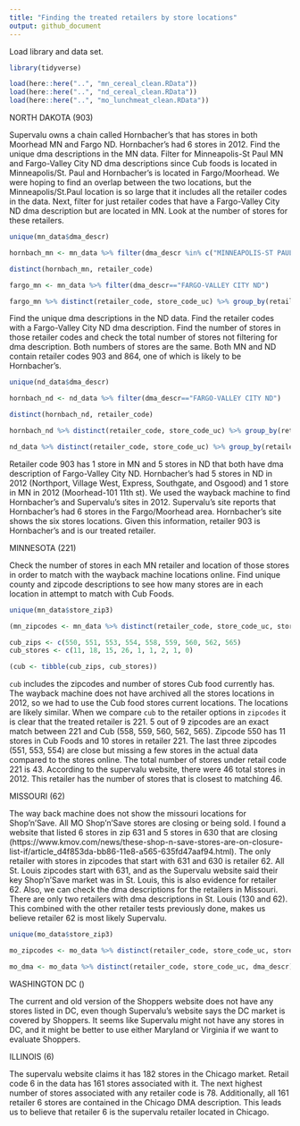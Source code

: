 ```yaml
---
title: "Finding the treated retailers by store locations"
output: github_document
---
```


Load library and data set. 
```r
library(tidyverse)

load(here::here("..", "mn_cereal_clean.RData"))
load(here::here("..", "nd_cereal_clean.RData"))
load(here::here("..", "mo_lunchmeat_clean.RData"))
```

NORTH DAKOTA (903)

Supervalu owns a chain called Hornbacher's that has stores in both Moorhead MN and Fargo ND. Hornbacher's had 6 stores in 2012. Find the unique dma descriptions in the MN data. Filter for Minneapolis-St Paul MN and Fargo-Valley City ND dma descriptions since Cub foods is located in Minneapolis/St. Paul and Hornbacher's is located in Fargo/Moorhead. We were hoping to find an overlap between the two locations, but the Minneapolis/St.Paul location is so large that it includes all the retailer codes in the data. Next, filter for just retailer codes that have a Fargo-Valley City ND dma description but are located in MN. Look at the number of stores for these retailers. 
```r
unique(mn_data$dma_descr)

hornbach_mn <- mn_data %>% filter(dma_descr %in% c("MINNEAPOLIS-ST PAUL MN", "FARGO-VALLEY CITY ND")) 

distinct(hornbach_mn, retailer_code)

fargo_mn <- mn_data %>% filter(dma_descr=="FARGO-VALLEY CITY ND")

fargo_mn %>% distinct(retailer_code, store_code_uc) %>% group_by(retailer_code) %>% summarise(n_stores=n())
```

Find the unique dma descriptions in the ND data. Find the retailer codes with a Fargo-Valley City ND dma description. Find the number of stores in those retailer codes and check the total number of stores not filtering for dma description. Both numbers of stores are the same. Both MN and ND contain retailer codes 903 and 864, one of which is likely to be Hornbacher's. 
```r
unique(nd_data$dma_descr)

hornbach_nd <- nd_data %>% filter(dma_descr=="FARGO-VALLEY CITY ND")

distinct(hornbach_nd, retailer_code)

hornbach_nd %>% distinct(retailer_code, store_code_uc) %>% group_by(retailer_code) %>% summarise(n_stores=n())

nd_data %>% distinct(retailer_code, store_code_uc) %>% group_by(retailer_code) %>% summarise(n_stores=n())
```

Retailer code 903 has 1 store in MN and 5 stores in ND that both have dma description of Fargo-Valley City ND. Hornbacher's had 5 stores in ND in 2012 (Northport, Village West, Express, Southgate, and Osgood) and 1 store in MN in 2012 (Moorhead-101 11th st). We used the wayback machine to find Hornbacher's and Supervalu's sites in 2012. Supervalu's site reports that Hornbacher's had 6 stores in the Fargo/Moorhead area. Hornbacher's site shows the six stores locations. Given this information, retailer 903 is Hornbacher's and is our treated retailer. 


MINNESOTA (221)

Check the number of stores in each MN retailer and location of those stores in order to match with the wayback machine locations online. Find unique county and zipcode descriptions to see how many stores are in each location in attempt to match with Cub Foods. 
```r
unique(mn_data$store_zip3)

(mn_zipcodes <- mn_data %>% distinct(retailer_code, store_code_uc, store_zip3) %>% group_by(retailer_code, store_zip3) %>% summarise(n_stores=n()))

cub_zips <- c(550, 551, 553, 554, 558, 559, 560, 562, 565)
cub_stores <- c(11, 18, 15, 26, 1, 1, 2, 1, 0)

(cub <- tibble(cub_zips, cub_stores))
```
`cub` includes the zipcodes and number of stores Cub food currently has. The wayback machine does not have archived all the stores locations in 2012, so we had to use the Cub food stores current locations. The locations are likely similar. When we compare `cub` to the retailer options in `zipcodes` it is clear that the treated retailer is 221. 5 out of 9 zipcodes are an exact match between 221 and Cub (558, 559, 560, 562, 565). Zipcode 550 has 11 stores in Cub Foods and 10 stores in retailer 221. The last three zipcodes (551, 553, 554) are close but missing a few stores in the actual data compared to the stores online. The total number of stores under retail code 221 is 43. According to the supervalu website, there were 46 total stores in 2012. This retailer has the number of stores that is closest to matching 46.


MISSOURI (62)

The way back machine does not show the missouri locations for Shop'n'Save. All MO Shop'n'Save stores are closing or being sold. I found a website that listed 6 stores in zip 631 and 5 stores in 630 that are closing (https://www.kmov.com/news/these-shop-n-save-stores-are-on-closure-list-if/article_d4f853da-bb86-11e8-a565-635fd47aaf94.html). The only retailer with stores in zipcodes that start with 631 and 630 is retailer 62. All St. Louis zipcodes start with 631, and as the Supervalu website said their key Shop'n'Save market was in St. Louis, this is also evidence for retailer 62. Also, we can check the dma descriptions for the retailers in Missouri. There are only two retailers with dma descriptions in St. Louis (130 and 62). This combined with the other retailer tests previously done, makes us believe retailer 62 is most likely Supervalu.  
```r
unique(mo_data$store_zip3)

mo_zipcodes <- mo_data %>% distinct(retailer_code, store_code_uc, store_zip3) %>% group_by(retailer_code, store_zip3) %>% summarise(n_stores=n())

mo_dma <- mo_data %>% distinct(retailer_code, store_code_uc, dma_descr) %>% group_by(retailer_code, dma_descr) %>% summarise(n_stores=n())
```


WASHINGTON DC ()

The current and old version of the Shoppers website does not have any stores listed in DC, even though Supervalu's website says the DC market is covered by Shoppers. It seems like Supervalu might not have any stores in DC, and it might be better to use either Maryland or Virginia if we want to evaluate Shoppers. 


ILLINOIS (6)

The supervalu website claims it has 182 stores in the Chicago market. Retail code 6 in the data has 161 stores associated with it. The next highest number of stores associated with any retailer code is 78. Additionally, all 161 retailer 6 stores are contained in the Chicago DMA description. This leads us to believe that retailer 6 is the supervalu retailer located in Chicago.

















